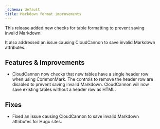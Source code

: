 ```yaml
---
_schema: default
title: Markdown format improvements
---
```

This release added new checks for table formatting to prevent saving invalid Markdown.

It also addressed an issue causing CloudCannon to save invalid Markdown attributes.

## Features & Improvements

* CloudCannon now checks that new tables have a single header row when using CommonMark. The controls to remove the header row are disabled to prevent saving invalid Markdown. CloudCannon will now save existing tables without a header row as HTML.

## Fixes

* Fixed an issue causing CloudCannon to save invalid Markdown attributes for Hugo sites.